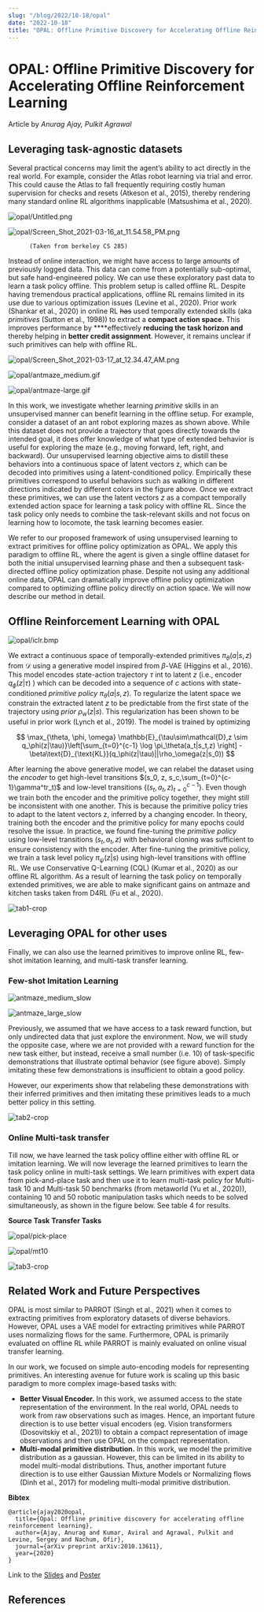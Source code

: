 ```yaml
---
slug: "/blog/2022/10-18/opal"
date: "2022-10-18"
title: "OPAL: Offline Primitive Discovery for Accelerating Offline Reinforcement Learning"
---
```

# OPAL: Offline Primitive Discovery for Accelerating Offline Reinforcement Learning

Article by *Anurag Ajay, Pulkit Agrawal*

## Leveraging task-agnostic datasets

Several practical concerns may limit the agent’s ability to act directly in the real world. For example, consider the Atlas robot learning via trial and error. This could cause the Atlas to fall frequently requiring costly human supervision for checks and resets (Atkeson et al., 2015), thereby rendering many standard online RL algorithms inapplicable (Matsushima et al., 2020).

![opal/Untitled.png](opal/Untitled.png)

![opal/Screen_Shot_2021-03-16_at_11.54.58_PM.png](opal/Screen_Shot_2021-03-16_at_11.54.58_PM.png)

          (Taken from berkeley CS 285)

Instead of online interaction, we might have access to large amounts of previously logged data. This data can come from a potentially sub-optimal, but safe hand-engineered policy. We can use these exploratory past data to learn a task policy offline. This problem setup is called offline RL. Despite having tremendous practical applications, offline RL remains limited in its use due to various optimization issues (Levine et al., 2020). Prior work (Shankar et al., 2020) in online RL ~~has~~ used temporally extended skills (aka *primitives* (Sutton et al., 1998)) to extract a **compact action space.** This improves performance by ****effectively **reducing the task horizon and** thereby helping in **better credit assignment**. However, it remains unclear if such primitives can help with offline RL.

![opal/Screen_Shot_2021-03-17_at_12.34.47_AM.png](opal/Screen_Shot_2021-03-17_at_12.34.47_AM.png)

![opal/antmaze_medium.gif](opal/antmaze_medium.gif)

![opal/antmaze-large.gif](opal/antmaze-large.gif)

In this work, we investigate whether learning *primitive* skills in an unsupervised manner can benefit learning in the offline setup. For example, consider a dataset of an ant robot exploring mazes as shown above. While this dataset does not provide a trajectory that goes directly towards the intended goal, it does offer knowledge of what type of extended behavior is useful for exploring the maze (e.g., moving forward, left, right, and backward). Our unsupervised learning objective aims to distill these behaviors into a continuous space of latent vectors z, which can be decoded into primitives using a latent-conditioned policy. Empirically these primitives correspond to useful behaviors such as walking in different directions indicated by different colors in the figure above. Once we extract these primitives, we can use the latent vectors $z$ as a compact temporally extended action space for learning a task policy with offline RL. Since the task policy only needs to combine the task-relevant skills and not focus on learning how to locomote, the task learning becomes easier.

We refer to our proposed framework of using unsupervised learning to extract primitives for offline policy optimization as OPAL. We apply this paradigm to offline RL, where the agent is given a single offline dataset for both the initial unsupervised learning phase and then a
subsequent task-directed offline policy optimization phase. Despite not using any additional online data, OPAL can dramatically improve offline policy optimization compared to optimizing offline policy directly on action space. We will now describe our method in detail.

## Offline Reinforcement Learning with OPAL

![opal/iclr.bmp](opal/iclr.bmp)

We extract a continuous space of temporally-extended primitives $\pi_\theta(a|s, z)$ from $\mathcal{D}$ using a generative model inspired from $\beta$-VAE (Higgins et al., 2016). This model encodes state-action trajectory $\tau$ int to latent $z$ $\big($i.e., encoder $q_\phi(z|\tau)$ $\big)$ which can be decoded into a sequence of $c$ actions with state-conditioned *primitive policy* $\pi_\theta(a|s,z)$. To regularize the latent space we constrain the extracted latent $z$ to be predictable from the first state of the trajectory using *prior* $\rho_w(z|s)$. This regularization has been shown to be useful in prior work (Lynch et al., 2019). The model is trained by optimizing

$$
\max_{\theta, \phi, \omega} \mathbb{E}_{\tau\sim\mathcal{D},z \sim q_\phi(z|\tau)}\left[\sum_{t=0}^{c-1} \log \pi_\theta(a_t|s_t,z) \right] - \beta\text{D}_{\text{KL}}(q_\phi(z|\tau)||\rho_\omega(z|s_0))
$$

After learning the above generative model, we can relabel the dataset using the *encoder* to get high-level transitions $(s_0, z, s_c,\sum_{t=0}^{c-1}\gamma^tr_t)$ and low-level transitions $\{(s_t, a_t, z)_{t=0}^{c-1}\}$. Even though we train both the encoder and the primitive policy together, they might still be inconsistent with one another. This is because the primitive policy tries to adapt to the latent vectors z, inferred by a changing encoder. In theory, training both the encoder and the primitive policy for many epochs could resolve the issue. In practice, we found fine-tuning the *primitive policy* using low-level transitions $(s_t, a_t, z)$ with behavioral cloning was sufficient to ensure consistency with the encoder. After fine-tuning the primitive policy, we train a task level policy $\pi_\psi(z|s)$ using high-level transitions with offline RL. We use Conservative Q-Learning (CQL) (Kumar et al., 2020) as our offline RL algorithm. 
As a result of learning the task policy on temporally extended primitives, we are able to make significant gains on antmaze and kitchen tasks taken from D4RL (Fu et al., 2020).

![tab1-crop](opal/tab1-crop.bmp)

## Leveraging OPAL for other uses

Finally, we can also use the learned primitives to improve online RL, few-shot imitation learning, and multi-task transfer learning. 

### Few-shot Imitation Learning

![antmaze_medium_slow](opal/antmaze_medium_slow.gif)

![antmaze_large_slow](opal/antmaze_large_slow.gif)

Previously, we assumed that we have access to a task reward function, but only undirected data that just explore the environment. Now, we will study the opposite case, where we are not provided with a reward function for the new task either, but instead, receive a small number (i.e. 10) of task-specific demonstrations that illustrate optimal behavior (see figure above). Simply imitating these few demonstrations is insufficient to obtain a good policy. 

However, our experiments show that relabeling these demonstrations with their inferred primitives and then imitating these primitives leads to a much better policy in this setting. 

![tab2-crop](opal/tab2-crop.bmp)

### Online Multi-task transfer

Till now, we have learned the task policy offline either with offline RL or imitation learning. We will now leverage the learned primitives to learn the task policy online in multi-task settings. We learn primitives with expert data from pick-and-place task and then use it to learn multi-task policy for Multi-task 10 and Multi-task 50 benchmarks (from metaworld (Yu et al., 2020)), containing 10 and 50 robotic manipulation tasks which needs to be solved simultaneously, as shown in the figure below. See table 4 for results.

**Source Task**                                                            **Transfer Tasks**

![opal/pick-place](opal/pick-place.gif)

![opal/mt10](opal/mt10.gif)

![tab3-crop](opal/tab3-crop.bmp)

## Related Work and Future Perspectives

OPAL is most similar to PARROT (Singh et al., 2021) when it comes to extracting primitives from exploratory datasets of diverse behaviors. However, OPAL uses a VAE model for extracting primitives while PARROT uses normalizing flows for the same. Furthermore, OPAL is primarily evaluated on offline RL while PARROT is mainly evaluated on online visual transfer learning.

In our work, we focused on simple auto-encoding models for representing primitives. An interesting avenue for future work is scaling up this basic paradigm to more complex image-based tasks with:

- **Better Visual Encoder.** In this work, we assumed access to the state representation of the environment. In the real world, OPAL needs to work from raw observations such as images. Hence, an important future direction is to use better visual encoders (eg. Vision transformers (Dosovitskiy et al., 2021)) to obtain a compact representation of image observations and then use OPAL on the compact representation.
- **Multi-modal primitive distribution.** In this work, we model the primitive distribution as a gaussian. However, this can be limited in its ability to model multi-modal distributions. Thus, another important future direction is to use either Gaussian Mixture Models or Normalizing flows (Dinh et al., 2017) for modeling multi-modal primitive distribution.

**Bibtex**

```
@article{ajay2020opal,
  title={Opal: Offline primitive discovery for accelerating offline reinforcement learning},
  author={Ajay, Anurag and Kumar, Aviral and Agrawal, Pulkit and Levine, Sergey and Nachum, Ofir},
  journal={arXiv preprint arXiv:2010.13611},
  year={2020}
}
```

Link to the [Slides](https://drive.google.com/file/d/1PfxFOTY1HjR5jdgHeRtGBR1MoS2fSlbS/view) and [Poster](https://drive.google.com/file/d/1To5N1lg3CMrTkI-hT7Viw4LtaJWaRXis/view)

## References

[^1]: Christopher G Atkeson, Benzun P Wisely Babu, Nandan Banerjee, Dmitry Berenson, Christoper PBove, Xiongyi Cui, Mathew DeDonato, Ruixiang Du, Siyuan Feng, Perry Franklin, et al. *No falls, no resets: Reliable humanoid behavior in the darpa robotics challenge.* IEEE Humanoids, 2015.

[^2]: Tatsuya Matsushima, Hiroki Furuta, Yutaka Matsuo, Ofir Nachum, and Shixiang Gu. *Deployment-efficient reinforcement learning via model-based offline optimization*. arXiv, 2020.

[^3]: Irina Higgins, Loic Matthey, Arka Pal, Christopher Burgess, Xavier Glorot, Matthew Botvinick, Shakir Mohamed, and Alexander Lerchner. *beta-vae: Learning basic visual concepts with aconstrained variational framework.* 2016.

[^4]: Sergey Levine, Aviral Kumar, George Tucker, and Justin Fu. *Offline Reinforcement Learning: Tutorial, Review, and Perspectives on Open Problems*. arXiv, 2020.

[^5]: Aviral Kumar, Aurick Zhou, George Tucker, and Sergey Levine. *Conservative q-learning for offline reinforcement learning*. NeurIPS, 2020.

[^6]: Justin Fu, Aviral Kumar, Ofir Nachum, George Tucker, and Sergey Levine. *D4rl: Datasets for deep data-driven reinforcement learning*. arXiv, 2020.

[^7]: Seyed Kamyar Seyed Ghasemipour, Dale Schuurmans, and Shixiang Shane Gu. *Emaq: Expected max q-learning operator for simple yet effective offline and online rl*. arXiv, 2020.

[^8]: Ziyu Wang, Josh S Merel, Scott E Reed, Nando de Freitas, Gregory Wayne, and Nicolas Heess. *Robust imitation of diverse behaviors.* NeurIPS, 2017.

[^9]: Tianhe Yu, Deirdre Quillen, Zhanpeng He, Ryan Julian, Karol Hausman, Chelsea Finn, and Sergey Levine. *Meta-world: A benchmark and evaluation for multi-task and meta reinforcement learning.* CORL, 2020.

[^10]: Tuomas Haarnoja, Aurick Zhou, Pieter Abbeel, and Sergey Levine. *Soft actor-critic: Off-policy maximum entropy deep reinforcement learning with a stochastic actor.* ICML, 2018.

[^11]: Ofir Nachum, Shixiang Gu, Honglak Lee, and Sergey Levine. *Near-optimal representation learning for hierarchical reinforcement learning.* ICLR, 2018.

[^12]: Sanjay Krishnan, Roy Fox, Ion Stoica, and Ken Goldberg. *DDCO: Discovery of deep continuous options for robot learning from demonstrations.* CORL, 2017.

[^13]: Corey Lynch, Mohi Khansari, Ted Xiao, Vikash Kumar, Jonathan Tompson, Sergey Levine, and Pierre Sermanet. *Learning Latent Plans from Play.* CORL, 2019.

[^14]: Tanmay Shankar, and Abhinav Gupta. *Learning Robot Skills with Temporal Variational Inference.* ICML, 2020.

[^15]: Pierre-Luc Bacon, Jean Harb, and Doina Precup. *The Option-Critic Architecture.* AAAI, 2017.

[^16]: Alexey Dosovitskiy, Lucas Beyer, Alexander Kolesnikov, Dirk Weissenborn, Xiaohua Zhai, Thomas Unterthiner, Mostafa Dehghani, Matthias Minderer, Georg Heigold, Sylvain Gelly, Jakob Uszkoreit, and Neil Houlsby. *An Image is Worth 16x16 Words: Transformers for Image Recognition at Scale.* ICLR, 2021.

[^17]: Rich Sutton, Doina Precup, and Satinder Singh. *Between MDPs and semi-MDPs: A framework for temporal abstraction in reinforcement learning.* Elsevier, 1998.

[^18]: Laurent Dinh, Jascha Sohl-Dickstein, and Samy Bengio. *Density estimation using real NVP*. ICLR, 2017.